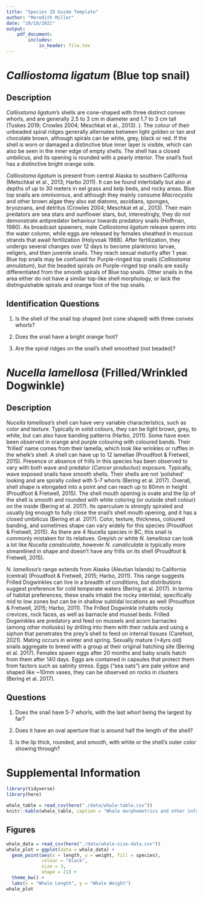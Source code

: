 ```yaml
---
title: "Species ID Guide Template"
author: "Meredith Miller"
date: "10/18/2021"
output:
    pdf_document:
        includes:
            in_header: file.tex
---
```


\newpage

# *Calliostoma ligatum* (Blue top snail)

## Description

*Calliostoma ligatum*'s shells are cone-shaped with three distinct convex whorls, and are generally 2.5 to 3 cm in diameter and 1.7 to 3 cm tall (Tuskes 2019; Crowles 2004; Meschkat et al., 2013). ). The colour of their unbeaded spiral ridges generally alternates between light golden or tan and chocolate brown, although spirals can be white, grey, black or red. If the shell is worn or damaged a distinctive blue inner layer is visible, which can also be seen in the inner edge of empty shells. The shell has a closed umbilicus, and its opening is rounded with a pearly interior. The snail’s foot has a distinctive bright orange sole. 

*Calliostoma ligatum* is present from central Alaska to southern California (Metschkat et al., 2013; Harbo 2011). It can be found intertidally but also at depths of up to 30 meters in eel grass and kelp beds, and rocky areas. Blue top snails are omnivorous, and although they mainly consume *Macrocystis* and other brown algae they also eat diatoms, ascidians, sponges, bryozoans, and detritus (Crowles 2004; Meschkat et al., 2013). Their main predators are sea stars and sunflower stars, but, interestingly, they do not demonstrate antipredator behaviour towards predatory snails (Hoffman, 1980). As broadcast spawners, male *Calliostoma ligatum* release sperm into the water column, while eggs are released by females sheathed in mucous strands that await fertilization (Holyvoak 1988). After fertilization, they undergo several changes over 12 days to become planktonic larvae, veligers, and then juvenile snails. They reach sexual maturity after 1 year. Blue top snails may be confused for Purple-ringed top snails (*Calliostoma annulatum*), but the beaded spirals on Purple-ringed top snails are easily differentiated from the smooth spirals of Blue top snails. Other snails in the area either do not have a similar top-like shell morphology, or lack the distinguishable spirals and orange foot of the top snails. 

## Identification Questions

1) Is the shell of the snail top shaped (not cone shaped) with three convex whorls? 

2) Does the snail have a bright orange foot? 

3) Are the spiral ridges on the snail's shell smoothed (not beaded)? 

\newpage 

# *Nucella lamellosa* (Frilled/Wrinkled Dogwinkle)

## Description

*Nucella lamellosa’s* shell can have very variable characteristics, such as color and texture. Typically in solid colours, they can be light brown, grey, to white, but can also have banding patterns (Harbo, 2011). Some have even been observed in orange and purple colouring with coloured bands. Their ‘frilled’ name comes from their lamella, which look like wrinkles or ruffles in the whelk’s shell. A shell can have up to 12 lamellae (Proudfoot & Fretwell, 2015). Presence or absence of frills in this species has been observed to vary with both wave and predator (*Cancer productus*) exposure. Typically, wave exposed snails have smooth shells. Their shells are not ‘polished’ looking and are spirally coiled with 5-7 whorls (Bering et al. 2017). Overall, shell shape is elongated into a point and can reach up to 80mm in height (Proudfoot & Fretwell, 2015). The shell mouth opening is ovate and the lip of the shell is smooth and rounded with white coloring (or outside shell colour) on the inside (Bering et al. 2017). Its operculum is strongly spiraled and usually big enough to fully close the snail’s shell mouth opening, and it has a closed umbilicus (Bering et al. 2017). Color, texture, thickness, coloured banding, and sometimes shape can vary widely for this species (Proudfoot & Fretwell, 2015). As there are 4 Nucella species in BC, this snail is commonly mistaken for its relatives. Greyish or white *N. lamellosa* can look a lot like *Nucella canaliculata*, however *N. canaliculata* is typically more streamlined in shape and doesn't have any frills on its shell (Proudfoot & Fretwell, 2015). 

*N. lamellosa’s* range extends from Alaska (Aleutian Islands) to California (central) (Proudfoot & Fretwell, 2015; Harbo, 2011). This range suggests Frilled Dogwinkles can live in a breadth of conditions, but distributions suggest preference for cold temperate waters (Bering et al. 2017). In terms of habitat preferences, these snails inhabit the rocky intertidal, specifically mid to low zones but can be in shallow subtidal locations as well (Proudfoot & Fretwell, 2015; Harbo, 2011). The Frilled Dogwinkle inhabits rocky crevices, rock faces, as well as barnacle and mussel beds. Frilled Dogwinkles are predatory and feed on mussels and acorn barnacles (among other mollusks) by drilling into them with their radula and using a siphon that penetrates the prey’s shell to feed on internal tissues (Carefoot, 2021). Mating occurs in winter and spring. Sexually mature (>4yrs old) snails aggregate to breed with a group at their original hatching site (Bering et al. 2017). Females spawn eggs after 20 months and baby snails hatch from them after 140 days. Eggs are contained in capsules that protect them from factors such as salinity stress. Eggs (“sea oats”) are pale yellow and shaped like ~10mm vases, they can be observed on rocks in clusters (Bering et al. 2017). 

## Questions

1) Does the snail have 5-7 whorls, with the last whorl being the largest by far?

2) Does it have an oval aperture that is around half the length of the shell?

3) Is the lip thick, rounded, and smooth, with white or the shell’s outer color showing through?

\newpage

# Supplemental Information

```r
library(tidyverse)
library(here)

whale_table = read_csv(here("./data/whale-table.csv"))
knitr::kable(whale_table, caption = "Whale morphometrics and other infomration.")
```

## Figures

```r

whale_data = read_csv(here("./data/whale-size-data.csv"))
whale_plot = ggplot(data = whale_data) +
  geom_point(aes(x = length, y = weight, fill = species), 
             colour = "black", 
             size = 3, 
             shape = 21) +
  theme_bw() +
  labs(x = "Whale Length", y = "Whale Weight")
whale_plot
```